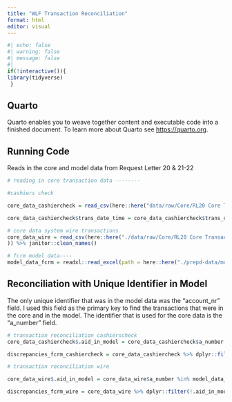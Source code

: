 ```yaml
---
title: "WLF Transaction Reconciliation"
format: html
editor: visual
---
```


```r
#| echo: false
#| warning: false
#| message: false
#| 
if(!interactive()){
library(tidyverse)
 }
```

## Quarto

Quarto enables you to weave together content and executable code into a finished document. To learn more about Quarto see <https://quarto.org>.

## Running Code

Reads in the core and model data from Request Letter 20 & 21-22

```r
# reading in core transaction data --------

#cashiers check 

core_data_cashiercheck = read_csv(here::here("data/raw/Core/RL20 Core Transaction Data/20 - Core System-cashierck_moneyorder_Encore-2023.csv")) %>% janitor::clean_names() 

core_data_cashiercheck$trans_date_time = core_data_cashiercheck$trans_date_time %>% format(core_data_cashiercheck$trans_date_time, scientific = FALSE)

# core data system wire transactions 
core_data_wire = read_csv(here::here("./data/raw/Core/RL20 Core Transaction Data/20 - Core System-Wire Transactions _PayPlus-2023.csv"
)) %>% janitor::clean_names()

# fcrm model data----
model_data_fcrm = readxl::read_excel(path = here::here("./prepd-data/model/fcrm.xlsx"))
```

## Reconciliation with Unique Identifier in Model

The only unique identifier that was in the model data was the "account_nr" field. I used this field as the primary key to find the transactions that were in the core and in the model. The identifier that is used for the core data is the "a_number" field.

```r
# transaction reconciliation cashierscheck
core_data_cashiercheck$.aid_in_model = core_data_cashiercheck$a_number %in% model_data_fcrm$account_nr

discrepancies_fcrm_cashiercheck = core_data_cashiercheck %>% dplyr::filter(!.aid_in_model)

# transaction reconciliation wire

core_data_wire$.aid_in_model = core_data_wire$a_number %in% model_data_fcrm$account_nr

discrepancies_fcrm_wire = core_data_wire %>% dplyr::filter(!.aid_in_model)

```
